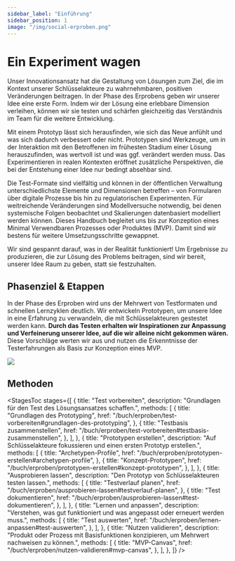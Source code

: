 ```yaml
---
sidebar_label: "Einführung"
sidebar_position: 1
image: "/img/social-erproben.png"
---
```



# Ein Experiment wagen

Unser Innovationsansatz hat die Gestaltung von Lösungen zum Ziel, die im Kontext unserer Schlüsselakteure zu wahrnehmbaren, positiven Veränderungen beitragen. In der Phase des Erprobens geben wir unserer Idee eine erste Form. Indem wir der Lösung eine erlebbare Dimension verleihen, können wir sie testen und schärfen gleichzeitig das Verständnis im Team für die weitere Entwicklung.

Mit einem Prototyp lässt sich herausfinden, wie sich das Neue anfühlt und was sich dadurch verbessert oder nicht. Prototypen sind Werkzeuge, um in der Interaktion mit den Betroffenen im frühesten Stadium einer Lösung herauszufinden, was wertvoll ist und was ggf. verändert werden muss. Das Experimentieren in realen Kontexten eröffnet zusätzliche Perspektiven, die bei der Entstehung einer Idee nur bedingt absehbar sind.

Die Test-Formate sind vielfältig und können in der öffentlichen Verwaltung unterschiedlichste Elemente und Dimensionen betreffen – von Formularen über digitale Prozesse bis hin zu regulatorischen Experimenten. Für weitreichende Veränderungen sind Modellversuche notwendig, bei denen systemische Folgen beobachtet und Skalierungen datenbasiert modelliert werden können. Dieses Handbuch begleitet uns bis zur Konzeption eines Minimal Verwendbaren Prozesses oder Produktes (MVP). Damit sind wir bestens für weitere Umsetzungsschritte gewappnet.

Wir sind gespannt darauf, was in der Realität funktioniert! Um Ergebnisse zu produzieren, die zur Lösung des Problems beitragen, sind wir bereit, unserer Idee Raum zu geben, statt sie festzuhalten.

## Phasenziel & Etappen

In der Phase des Erproben wird uns der Mehrwert von Testformaten und schnellen Lernzyklen deutlich. Wir entwickeln Prototypen, um unsere Idee in eine Erfahrung zu verwandeln, die mit Schlüsselakteuren gestestet werden kann. **Durch das Testen erhalten wir Inspirationen zur Anpassung und Verfeinerung unserer Idee, auf die wir alleine nicht gekommen wären.** Diese Vorschläge werten wir aus und nutzen die Erkenntnisse der Testerfahrungen als Basis zur Konzeption eines MVP.

<img
  src="/img/05_illustration.svg"
  className="w-full mx-auto aspect-square"
  aria-hidden
/>

## Methoden

<StagesToc
  stages={[
    {
      title: "Test vorbereiten",
      description: "Grundlagen für den Test des Lösungsansatzes schaffen.",
      methods: [
        {
          title: "Grundlagen des Prototyping",
          href: "/buch/erproben/test-vorbereiten#grundlagen-des-prototyping",
        },
        {
          title: "Testbasis zusammenstellen",
          href: "/buch/erproben/test-vorbereiten#testbasis-zusammenstellen",
        },
      ],
    },
    {
      title: "Prototypen erstellen",
      description:
        "Auf Schlüsselakteure fokussieren und einen ersten Prototyp erstellen.",
      methods: [
        {
          title: "Archetypen-Profile",
          href: "/buch/erproben/prototypen-erstellen#archetypen-profile",
        },
        {
          title: "Konzept-Prototypen",
          href: "/buch/erproben/prototypen-erstellen#konzept-prototypen",
        },
      ],
    },
    {
      title: "Ausprobieren lassen",
      description: "Den Prototyp von Schlüssel­akteuren testen lassen.",
      methods: [
        {
          title: "Testverlauf planen",
          href: "/buch/erproben/ausprobieren-lassen#testverlauf-planen",
        },
        {
          title: "Test dokumentieren",
          href: "/buch/erproben/ausprobieren-lassen#test-dokumentieren",
        },
      ],
    },
    {
      title: "Lernen und anpassen",
      description:
        "Verstehen, was gut funktioniert und was angepasst oder erneuert werden muss.",
      methods: [
        {
          title: "Test auswerten",
          href: "/buch/erproben/lernen-anpassen#test-auswerten",
        },
      ],
    },
    {
      title: "Nutzen validieren",
      description:
        "Produkt oder Prozess mit Basisfunktionen konzipieren, um Mehrwert nachweisen zu können.",
      methods: [
        {
          title: "MVP-Canvas",
          href: "/buch/erproben/nutzen-validieren#mvp-canvas",
        },
      ],
    },
  ]}
/>
